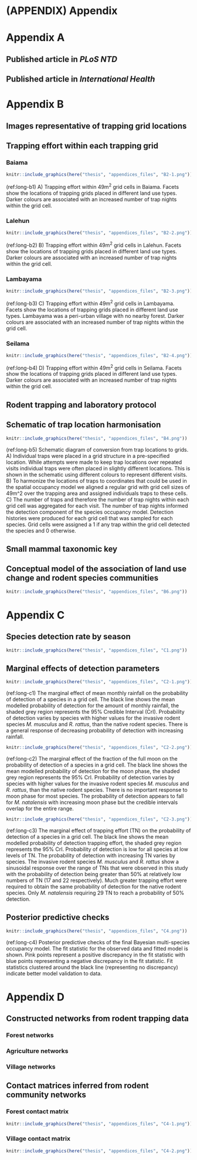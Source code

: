 \newpage

# (APPENDIX) Appendix {-}

# Appendix A

## Published article in *PLoS NTD* {#plos-ntd-article}

\includepdf[pages=-, pagecommand={}, templatesize={\textwidth}{\textheight  - 25pt}, trim=0 0 0 20pt,]{appendices_files/A1.pdf}

\FloatBarrier

## Published article in *International Health*

\includepdf[pages=-, pagecommand={}, templatesize={\textwidth}{\textheight  - 25pt}, trim=0 0 0 20pt,]{appendices_files/A2.pdf}

\FloatBarrier

# Appendix B

## Images representative of trapping grid locations {#trap-location-images}

\includepdf[pages=-, pagecommand={}, templatesize={\textwidth}{\textheight  - 25pt}, trim=0 0 0 20pt,]{appendices_files/B1.pdf}

\FloatBarrier

## Trapping effort within each trapping grid {#trap-effort-grid}


### Baiama

```r

knitr::include_graphics(here("thesis", "appendices_files", "B2-1.png"))

```

(ref:long-b1) A) Trapping effort within 49m^2^ grid cells in Baiama. Facets show the locations of trapping grids placed in different land use types. Darker colours are associated with an increased number of trap nights within the grid cell.
\FloatBarrier

### Lalehun

```r

knitr::include_graphics(here("thesis", "appendices_files", "B2-2.png"))

```

(ref:long-b2) B) Trapping effort within 49m^2^ grid cells in Lalehun. Facets show the locations of trapping grids placed in different land use types. Darker colours are associated with an increased number of trap nights within the grid cell.
\FloatBarrier

### Lambayama

```r

knitr::include_graphics(here("thesis", "appendices_files", "B2-3.png"))

```

(ref:long-b3) C) Trapping effort within 49m^2^ grid cells in Lambayama. Facets show the locations of trapping grids placed in different land use types. Lambayama was a peri-urban village with no nearby forest. Darker colours are associated with an increased number of trap nights within the grid cell.
\FloatBarrier

### Seilama

```r

knitr::include_graphics(here("thesis", "appendices_files", "B2-4.png"))

```

(ref:long-b4)  D) Trapping effort within 49m^2^ grid cells in Seilama. Facets show the locations of trapping grids placed in different land use types. Darker colours are associated with an increased number of trap nights within the grid cell.
\FloatBarrier

\newpage

## Rodent trapping and laboratory protocol {#study-protocol}

\includepdf[pages=-, pagecommand={}, templatesize={\textwidth}{\textheight  - 25pt}, trim=0 0 0 20pt,]{appendices_files/B3.pdf}

\FloatBarrier

## Schematic of trap location harmonisation {#trap-harmonisation}

```r

knitr::include_graphics(here("thesis", "appendices_files", "B4.png"))

```

(ref:long-b5) Schematic diagram of conversion from trap locations to grids. A) Individual traps were placed in a grid structure in a pre-specified location. While attempts were made to keep trap locations over repeated visits individual traps were often placed in slightly different locations. This is shown in the schematic using different colours to represent different visits. B) To harmonize the locations of traps to coordinates that could be used in the spatial occupancy model we aligned a regular grid with grid cell sizes of 49m^2 over the trapping area and assigned individuals traps to these cells. C) The number of traps and therefore the number of trap nights within each grid cell was aggregated for each visit. The number of trap nights informed the detection component of the species occupancy model. Detection histories were produced for each grid cell that was sampled for each species. Grid cells were assigned a 1 if any trap within the grid cell detected the species and 0 otherwise.

\FloatBarrier

## Small mammal taxonomic key {#taxonomic-key}

\includepdf[pages=-, pagecommand={}, templatesize={\textwidth}{\textheight  - 25pt}, trim=0 0 0 20pt,]{appendices_files/B5.pdf}

\FloatBarrier

## Conceptual model of the association of land use change and rodent species communities {#conceptual-model}

```r

knitr::include_graphics(here("thesis", "appendices_files", "B6.png"))

```

\FloatBarrier

# Appendix C

## Species detection rate by season {#detection-species}

```r

knitr::include_graphics(here("thesis", "appendices_files", "C1.png"))

```

\FloatBarrier

## Marginal effects of detection parameters {#detection-parameters}

```r

knitr::include_graphics(here("thesis", "appendices_files", "C2-1.png"))

```

(ref:long-c1) The marginal effect of mean monthly rainfall on the probability of detection of a species in a grid cell. The black line shows the mean modelled probability of detection for the amount of monthly rainfall, the shaded grey region represents the 95% Credible Interval (CrI). Probability of detection varies by species with higher values for the invasive rodent species *M. musculus* and *R. rattus*, than the native rodent species. There is a general response of decreasing probability of detection with increasing rainfall.

```r

knitr::include_graphics(here("thesis", "appendices_files", "C2-2.png"))

```

(ref:long-c2) The marginal effect of the fraction of the full moon on the probability of detection of a species in a grid cell. The black line shows the mean modelled probability of detection for the moon phase, the shaded grey region represents the 95% CrI. Probability of detection varies by species with higher values for the invasive rodent species *M. musculus* and *R. rattus*, than the native rodent species. There is no important response to moon phase for most species. The probability of detection appears to fall for *M. natalensis* with increasing moon phase but the credible intervals overlap for the entire range.

```r

knitr::include_graphics(here("thesis", "appendices_files", "C2-3.png"))

```

(ref:long-c3) The marginal effect of trapping effort (TN) on the probability of detection of a species in a grid cell. The black line shows the mean modelled probability of detection trapping effort, the shaded grey region represents the 95% CrI. Probability of detection is low for all species at low levels of TN. The probability of detection with increasing TN varies by species. The invasive rodent species *M. musculus* and *R. rattus* show a sinusoidal response over the range of TNs that were observed in this study with the probability of detection being greater than 50% at relatively low numbers of TN (17 and 22 respectively). Much greater trapping effort were required to obtain the same probability of detection for the native rodent species. Only *M. natalensis* requiring 29 TN to reach a probability of 50% detection.

## Posterior predictive checks {#ppc}

``` r

knitr::include_graphics(here("thesis", "appendices_files", "C4.png"))

```

(ref:long-c4) Posterior predictive checks of the final Bayesian multi-species occupancy model. The fit statistic for the observed data and fitted model is shown. Pink points represent a positive discrepancy in the fit statistic with blue points representing a negative discrepancy in the fit statistic. Fit statistics clustered around the black line (representing no discrepancy) indicate better model validation to data.

\FloatBarrier
\newpage
# Appendix D

## Constructed networks from rodent trapping data {#rodent-networks}

### Forest networks

\FloatBarrier
\includepdf[pages=-, pagecommand={}, templatesize={\textwidth}{\textheight  - 40pt}, trim=0 0 0 20pt,]{appendices_files/C3-1.pdf}
\FloatBarrier

### Agriculture networks

\FloatBarrier
\includepdf[pages=-, pagecommand={}, templatesize={\textwidth}{\textheight  - 40pt}, trim=0 0 0 20pt,]{appendices_files/C3-2.pdf}
\FloatBarrier

### Village networks

\FloatBarrier
\includepdf[pages=-, pagecommand={}, templatesize={\textwidth}{\textheight  - 40pt}, trim=0 0 0 20pt,]{appendices_files/C3-3.pdf}
\FloatBarrier

## Contact matrices inferred from rodent community networks {#contact-matrices}

### Forest contact matrix

\blandscape

```r

knitr::include_graphics(here("thesis", "appendices_files", "C4-1.png"))

```

\FloatBarrier

### Village contact matrix


```r

knitr::include_graphics(here("thesis", "appendices_files", "C4-2.png"))

```

\FloatBarrier


\elandscape
